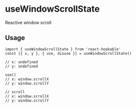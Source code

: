 # useWindowScrollState

Reactive window scroll

## Usage

```tsx
import { useWindowScrollState } from 'react-hookable'
const [{ x, y }, { use, disuse }] = useWindowScrollState()

// x: undefined
// y: undefined

use()
// x: window.scrollX
// y: window.scrollY

// scroll
// x: window.scrollX
// y: window.scrollY
```
